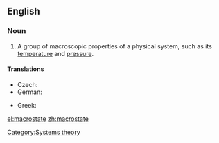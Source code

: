 ==English==
{{wikipedia|Microstate (statistical mechanics)}}
===Noun===
{{en-noun}}

# {{physics}} A group of macroscopic properties of a physical system, such as its [[temperature]] and [[pressure]].

====Translations====
{{trans-top|group of properties}}
* Czech: {{t-|cs|makrostav|m}}
* German: {{t|de|Makrozustand|m}}
{{trans-mid}}
* Greek: {{t|el|μακροκατάσταση|f|tr=makrokatástasi|sc=Grek}}
{{trans-bottom}}

[[Category:Systems theory]]

[[el:macrostate]]
[[zh:macrostate]]